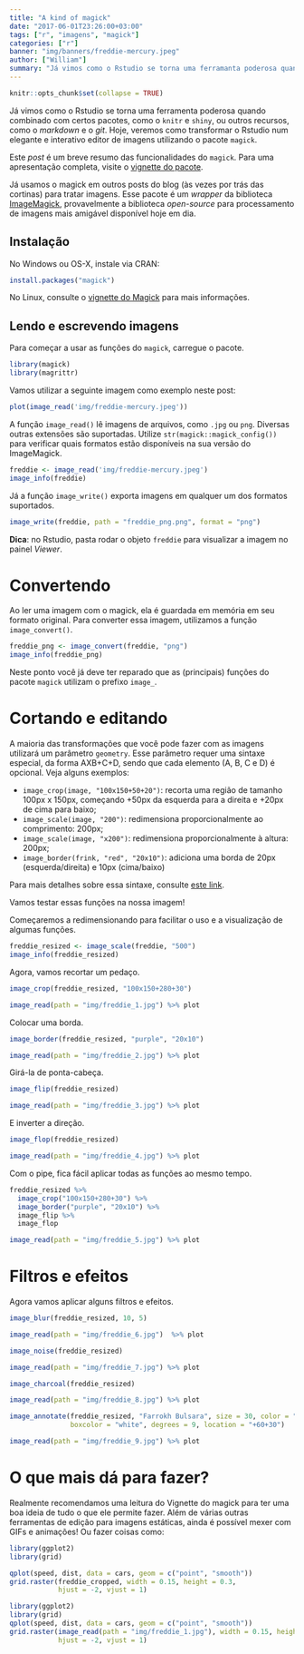 ```yaml
---
title: "A kind of magick"
date: "2017-06-01T23:26:00+03:00"
tags: ["r", "imagens", "magick"]
categories: ["r"]
banner: "img/banners/freddie-mercury.jpeg"
author: ["William"]
summary: "Já vimos como o Rstudio se torna uma ferramanta poderosa quando combinado com certos pacotes, como o knitr e shiny, ou outros recursos, como o markdown e o git. Hoje, veremos como transformar o Rstudio em um elegante e interativo editor de imagens utilizando o pacote magick."
---
```


```r
knitr::opts_chunk$set(collapse = TRUE)
```

Já vimos como o Rstudio se torna uma ferramenta poderosa quando combinado com certos pacotes, como o `knitr` e `shiny`, ou outros recursos, como o *markdown* e o *git*. Hoje, veremos como transformar o Rstudio num elegante e interativo editor de imagens utilizando o pacote `magick`.

Este *post* é um breve resumo das funcionalidades do `magick`. Para uma apresentação completa, visite o [vignette do pacote](https://cran.r-project.org/web/packages/magick/vignettes/intro.html).

Já usamos o magick em outros posts do blog (às vezes por trás das cortinas) para tratar imagens. Esse pacote é um *wrapper* da biblioteca [ImageMagick](https://www.imagemagick.org/Magick++/STL.html), provavelmente a biblioteca *open-source* para processamento de imagens mais amigável disponível hoje em dia.

## Instalação

No Windows ou OS-X, instale via CRAN:

```r
install.packages("magick")
```

No Linux, consulte o [vignette do Magick](https://cran.r-project.org/web/packages/magick/vignettes/intro.html#build_from_source) para mais informações.


## Lendo e escrevendo imagens

Para começar a usar as funções do `magick`, carregue o pacote.

```r
library(magick)
library(magrittr)
```

Vamos utilizar a seguinte imagem como exemplo neste post:

```r
plot(image_read('img/freddie-mercury.jpeg'))
```

A função `image_read()` lê imagens de arquivos, como `.jpg` ou `png`. Diversas outras extensões são suportadas. Utilize `str(magick::magick_config())` para verificar quais formatos estão disponíveis na sua versão do ImageMagick.

```r
freddie <- image_read('img/freddie-mercury.jpeg')
image_info(freddie)
```

Já a função `image_write()` exporta imagens em qualquer um dos formatos suportados.

```r
image_write(freddie, path = "freddie_png.png", format = "png")
```

**Dica**: no Rstudio, pasta rodar o objeto `freddie` para visualizar a imagem no painel *Viewer*.

# Convertendo

Ao ler uma imagem com o magick, ela é guardada em memória em seu formato original. Para converter essa imagem, utilizamos a função `image_convert()`.

```r
freddie_png <- image_convert(freddie, "png")
image_info(freddie_png)
```

Neste ponto você já deve ter reparado que as (principais) funções do pacote `magick` utilizam o prefixo `image_`.

# Cortando e editando

A maioria das transformações que você pode fazer com as imagens utilizará um parâmetro `geometry`. Esse parâmetro requer uma sintaxe especial, da forma AXB+C+D, sendo que cada elemento (A, B, C e D) é opcional. Veja alguns exemplos:

- `image_crop(image, "100x150+50+20")`: recorta uma região de tamanho 100px x 150px, começando +50px da esquerda para a direita e +20px de cima para baixo;
- `image_scale(image, "200")`: redimensiona proporcionalmente ao comprimento: 200px;
- `image_scale(image, "x200")`: redimensiona proporcionalmente à altura: 200px;
- `image_border(frink, "red", "20x10")`: adiciona uma borda de 20px (esquerda/direita) e 10px (cima/baixo)

Para mais detalhes sobre essa sintaxe, consulte [este link](http://www.imagemagick.org/Magick++/Geometry.html).


Vamos testar essas funções na nossa imagem! 

Começaremos a redimensionando para facilitar o uso e a visualização de algumas funções.

```r
freddie_resized <- image_scale(freddie, "500")
image_info(freddie_resized)
```

Agora, vamos recortar um pedaço.

```r
image_crop(freddie_resized, "100x150+280+30")
```

```r
image_read(path = "img/freddie_1.jpg") %>% plot
```

Colocar uma borda.

```r
image_border(freddie_resized, "purple", "20x10")
```

```r
image_read(path = "img/freddie_2.jpg") %>% plot
```

Girá-la de ponta-cabeça.

```r
image_flip(freddie_resized)
```

```r
image_read(path = "img/freddie_3.jpg") %>% plot
```

E inverter a direção.

```r
image_flop(freddie_resized)
```

```r
image_read(path = "img/freddie_4.jpg") %>% plot
```

Com o pipe, fica fácil aplicar todas as funções ao mesmo tempo.

```r
freddie_resized %>% 
  image_crop("100x150+280+30") %>% 
  image_border("purple", "20x10") %>% 
  image_flip %>% 
  image_flop
```

```r
image_read(path = "img/freddie_5.jpg") %>% plot
```

# Filtros e efeitos

Agora vamos aplicar alguns filtros e efeitos.

```r
image_blur(freddie_resized, 10, 5)
```

```r
image_read(path = "img/freddie_6.jpg")  %>% plot
```

```r
image_noise(freddie_resized)
```

```r
image_read(path = "img/freddie_7.jpg") %>% plot
```

```r
image_charcoal(freddie_resized)
```

```r
image_read(path = "img/freddie_8.jpg") %>% plot
```

```r
image_annotate(freddie_resized, "Farrokh Bulsara", size = 30, color = "red", 
               boxcolor = "white", degrees = 9, location = "+60+30")
```

```r
image_read(path = "img/freddie_9.jpg") %>% plot
```

# O que mais dá para fazer?

Realmente recomendamos uma leitura do Vignette do magick para ter uma boa ideia de tudo o que ele permite fazer. Além de várias outras ferramentas de edição para imagens estáticas, ainda é possível mexer com GIFs e animações! Ou fazer coisas como:

```r
library(ggplot2)
library(grid)

qplot(speed, dist, data = cars, geom = c("point", "smooth"))
grid.raster(freddie_cropped, width = 0.15, height = 0.3,
            hjust = -2, vjust = 1)
```

```r
library(ggplot2)
library(grid)
qplot(speed, dist, data = cars, geom = c("point", "smooth"))
grid.raster(image_read(path = "img/freddie_1.jpg"), width = 0.15, height = 0.3,
            hjust = -2, vjust = 1)
```

